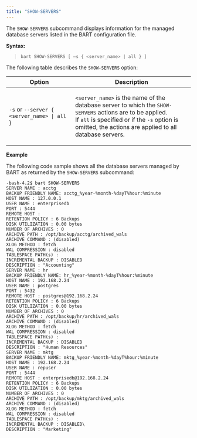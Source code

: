 ```yaml
---
title: "SHOW-SERVERS"
---
```


The `SHOW-SERVERS` subcommand displays information for the managed database servers listed in the BART configuration file.

**Syntax:**

> ```
> bart SHOW-SERVERS [ –s { <server_name> | all } ]
> ```

The following table describes the `SHOW-SERVERS` option:

<table><thead><tr class="header"><th>Option</th><th>Description</th></tr></thead><tbody><tr class="odd"><td><code>-s</code> or <code>--server &#123; &lt;server_name&gt; | all</code> &#125;</td><td><p><code>&lt;server_name&gt;</code> is the name of the database server to which the <code>SHOW-SERVERS</code> actions are to be applied.<br />
If <code>all</code> is specified or if the <code>-s</code> option is omitted, the actions are applied to all database servers.</p></td></tr></tbody></table>

**Example**

The following code sample shows all the database servers managed by BART as returned by the `SHOW-SERVERS` subcommand:

```
-bash-4.2$ bart SHOW-SERVERS
SERVER NAME : acctg
BACKUP FRIENDLY NAME: acctg_%year-%month-%dayT%hour:%minute
HOST NAME : 127.0.0.1
USER NAME : enterprisedb
PORT : 5444
REMOTE HOST :
RETENTION POLICY : 6 Backups
DISK UTILIZATION : 0.00 bytes
NUMBER OF ARCHIVES : 0
ARCHIVE PATH : /opt/backup/acctg/archived_wals
ARCHIVE COMMAND : (disabled)
XLOG METHOD : fetch
WAL COMPRESSION : disabled
TABLESPACE PATH(s) :
INCREMENTAL BACKUP : DISABLED
DESCRIPTION : "Accounting"
SERVER NAME : hr
BACKUP FRIENDLY NAME: hr_%year-%month-%dayT%hour:%minute
HOST NAME : 192.168.2.24
USER NAME : postgres
PORT : 5432
REMOTE HOST : postgres@192.168.2.24
RETENTION POLICY : 6 Backups
DISK UTILIZATION : 0.00 bytes
NUMBER OF ARCHIVES : 0
ARCHIVE PATH : /opt/backup/hr/archived_wals
ARCHIVE COMMAND : (disabled)
XLOG METHOD : fetch
WAL COMPRESSION : disabled
TABLESPACE PATH(s) :
INCREMENTAL BACKUP : DISABLED
DESCRIPTION : "Human Resources"
SERVER NAME : mktg
BACKUP FRIENDLY NAME: mktg_%year-%month-%dayT%hour:%minute
HOST NAME : 192.168.2.24
USER NAME : repuser
PORT : 5444
REMOTE HOST : enterprisedb@192.168.2.24
RETENTION POLICY : 6 Backups
DISK UTILIZATION : 0.00 bytes
NUMBER OF ARCHIVES : 0
ARCHIVE PATH : /opt/backup/mktg/archived_wals
ARCHIVE COMMAND : (disabled)
XLOG METHOD : fetch
WAL COMPRESSION : disabled
TABLESPACE PATH(s) :
INCREMENTAL BACKUP : DISABLED\
DESCRIPTION : "Marketing"
```
